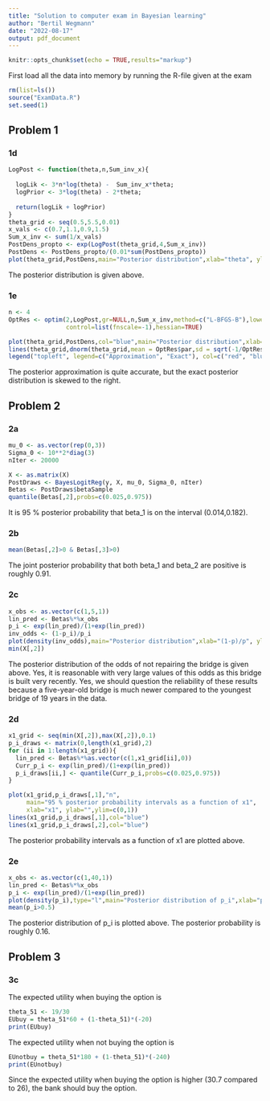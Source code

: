 ---
title: "Solution to computer exam in Bayesian learning"
author: "Bertil Wegmann"
date: "2022-08-17"
output: pdf_document
---

```{r setup, include=FALSE}
knitr::opts_chunk$set(echo = TRUE,results="markup")
```

First load all the data into memory by running the R-file given at the exam
```{r}
rm(list=ls())
source("ExamData.R")
set.seed(1)
```

## Problem 1

### 1d
```{r}
LogPost <- function(theta,n,Sum_inv_x){
  
  logLik <- 3*n*log(theta) -  Sum_inv_x*theta;
  logPrior <- 3*log(theta) - 2*theta;
 
  return(logLik + logPrior)
}
theta_grid <- seq(0.5,5.5,0.01)
x_vals <- c(0.7,1.1,0.9,1.5)
Sum_x_inv <- sum(1/x_vals)
PostDens_propto <- exp(LogPost(theta_grid,4,Sum_x_inv))
PostDens <- PostDens_propto/(0.01*sum(PostDens_propto))
plot(theta_grid,PostDens,main="Posterior distribution",xlab="theta", ylab="")
```

The posterior distribution is given above.

### 1e
```{r}
n <- 4
OptRes <- optim(2,LogPost,gr=NULL,n,Sum_x_inv,method=c("L-BFGS-B"),lower=0.1,
                control=list(fnscale=-1),hessian=TRUE)

plot(theta_grid,PostDens,col="blue",main="Posterior distribution",xlab="theta", ylab="")
lines(theta_grid,dnorm(theta_grid,mean = OptRes$par,sd = sqrt(-1/OptRes$hessian)),col="red")
legend("topleft", legend=c("Approximation", "Exact"), col=c("red", "blue"), lty=1:2, cex=0.8)
```

The posterior approximation is quite accurate, but the exact posterior distribution is skewed to the right.

## Problem 2

### 2a
```{r}
mu_0 <- as.vector(rep(0,3))
Sigma_0 <- 10**2*diag(3)
nIter <- 20000

X <- as.matrix(X)
PostDraws <- BayesLogitReg(y, X, mu_0, Sigma_0, nIter)
Betas <- PostDraws$betaSample
quantile(Betas[,2],probs=c(0.025,0.975))
```
It is 95 % posterior probability that beta_1 is on the interval (0.014,0.182).

### 2b
```{r}
mean(Betas[,2]>0 & Betas[,3]>0)
```
The joint posterior probability that both beta_1 and beta_2 are positive is roughly 0.91.

### 2c
```{r}
x_obs <- as.vector(c(1,5,1))
lin_pred <- Betas%*%x_obs
p_i <- exp(lin_pred)/(1+exp(lin_pred))
inv_odds <- (1-p_i)/p_i
plot(density(inv_odds),main="Posterior distribution",xlab="(1-p)/p", ylab="")
min(X[,2])
```
The posterior distribution of the odds of not repairing the bridge is given above. Yes, it is reasonable with very large values of this odds as this bridge is built very recently. Yes, we should question the reliability of these results because a five-year-old bridge is much newer compared to the youngest bridge of 19 years in the data.

### 2d
```{r}
x1_grid <- seq(min(X[,2]),max(X[,2]),0.1)
p_i_draws <- matrix(0,length(x1_grid),2)
for (ii in 1:length(x1_grid)){
  lin_pred <- Betas%*%as.vector(c(1,x1_grid[ii],0))
  Curr_p_i <- exp(lin_pred)/(1+exp(lin_pred))
  p_i_draws[ii,] <- quantile(Curr_p_i,probs=c(0.025,0.975))
}

plot(x1_grid,p_i_draws[,1],"n",
     main="95 % posterior probability intervals as a function of x1",
     xlab="x1", ylab="",ylim=c(0,1))
lines(x1_grid,p_i_draws[,1],col="blue")
lines(x1_grid,p_i_draws[,2],col="blue")
```
The posterior probability intervals as a function of x1 are plotted above.

### 2e
```{r}
x_obs <- as.vector(c(1,40,1))
lin_pred <- Betas%*%x_obs
p_i <- exp(lin_pred)/(1+exp(lin_pred))
plot(density(p_i),type="l",main="Posterior distribution of p_i",xlab="p_i",ylab="")
mean(p_i>0.5)
```
The posterior distribution of p_i is plotted above. The posterior probability is roughly 0.16.

## Problem 3

### 3c

The expected utility when buying the option is
```{r}
theta_51 <- 19/30
EUbuy = theta_51*60 + (1-theta_51)*(-20)
print(EUbuy)
```
The expected utility when not buying the option is
```{r}
EUnotbuy = theta_51*180 + (1-theta_51)*(-240)
print(EUnotbuy)
```
Since the expected utility when buying the option is higher (30.7 compared to 26), the bank should buy the option.
